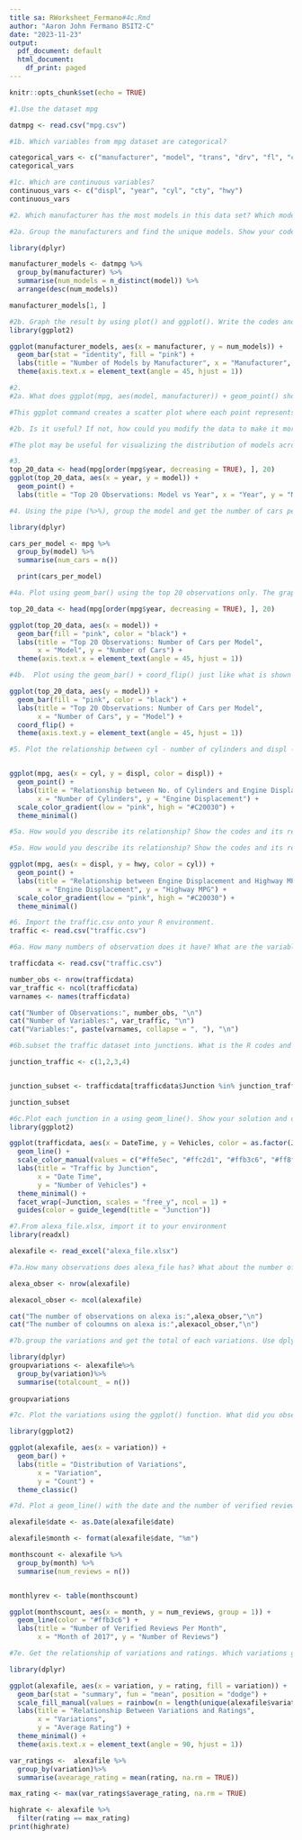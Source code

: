 ```yaml
---
title sa: RWorksheet_Fermano#4c.Rmd
author: "Aaron John Fermano BSIT2-C"
date: "2023-11-23"
output:
  pdf_document: default
  html_document:
    df_print: paged
---
```


```r
knitr::opts_chunk$set(echo = TRUE)
```

```r
#1.Use the dataset mpg

datmpg <- read.csv("mpg.csv")

```

```r
#1b. Which variables from mpg dataset are categorical?

categorical_vars <- c("manufacturer", "model", "trans", "drv", "fl", "class")
categorical_vars
```

```r
#1c. Which are continuous variables?
continuous_vars <- c("displ", "year", "cyl", "cty", "hwy")
continuous_vars
```
```r
#2. Which manufacturer has the most models in this data set? Which model has the most variations? Show your answer.

#2a. Group the manufacturers and find the unique models. Show your codes and result.

library(dplyr)

manufacturer_models <- datmpg %>%
  group_by(manufacturer) %>%
  summarise(num_models = n_distinct(model)) %>%
  arrange(desc(num_models))

manufacturer_models[1, ]

```
```r
#2b. Graph the result by using plot() and ggplot(). Write the codes and its result
library(ggplot2)

ggplot(manufacturer_models, aes(x = manufacturer, y = num_models)) +
  geom_bar(stat = "identity", fill = "pink") +
  labs(title = "Number of Models by Manufacturer", x = "Manufacturer", y = "Number of Models") +
  theme(axis.text.x = element_text(angle = 45, hjust = 1))
```

```r
#2.
#2a. What does ggplot(mpg, aes(model, manufacturer)) + geom_point() show?

#This ggplot command creates a scatter plot where each point represents a car model, positioned along the x-axis by the model name and along the y-axis by the manufacturer.

#2b. Is it useful? If not, how could you modify the data to make it more informative?

#The plot may be useful for visualizing the distribution of models across manufacturers, but it could be crowded and hard to interpret if there are many models. 
```

```r
#3.
top_20_data <- head(mpg[order(mpg$year, decreasing = TRUE), ], 20)
ggplot(top_20_data, aes(x = year, y = model)) +
  geom_point() +
  labs(title = "Top 20 Observations: Model vs Year", x = "Year", y = "Model") + theme(axis.text.x = element_text(angle = 45, hjust = 1))
```
```r
#4. Using the pipe (%>%), group the model and get the number of cars per model. Show codes and its result

library(dplyr)

cars_per_model <- mpg %>%
  group_by(model) %>%
  summarise(num_cars = n())

  print(cars_per_model)
```
```r
#4a. Plot using geom_bar() using the top 20 observations only. The graphs shoudl have a title, labels and colors. Show code and results.

top_20_data <- head(mpg[order(mpg$year, decreasing = TRUE), ], 20)

ggplot(top_20_data, aes(x = model)) +
  geom_bar(fill = "pink", color = "black") +
  labs(title = "Top 20 Observations: Number of Cars per Model",
       x = "Model", y = "Number of Cars") +
  theme(axis.text.x = element_text(angle = 45, hjust = 1))
```

```r
#4b.  Plot using the geom_bar() + coord_flip() just like what is shown below. Show codes and its result.

ggplot(top_20_data, aes(y = model)) +
  geom_bar(fill = "pink", color = "black") +
  labs(title = "Top 20 Observations: Number of Cars per Model",
       x = "Number of Cars", y = "Model") +
  coord_flip() +
  theme(axis.text.y = element_text(angle = 45, hjust = 1))
```

```r
#5. Plot the relationship between cyl - number of cylinders and displ - engine displacement using geom_point with aesthetic color = engine displacement. Title should be “Relationship between No. of Cylinders and Engine Displacement”.


ggplot(mpg, aes(x = cyl, y = displ, color = displ)) +
  geom_point() +
  labs(title = "Relationship between No. of Cylinders and Engine Displacement",
       x = "Number of Cylinders", y = "Engine Displacement") +
  scale_color_gradient(low = "pink", high = "#C20030") +
  theme_minimal()

#5a. How would you describe its relationship? Show the codes and its result. The plot shows that there is a positive relationship between the number of cylinders and engine displacement. 
```
```r
#5a. How would you describe its relationship? Show the codes and its result.

ggplot(mpg, aes(x = displ, y = hwy, color = cyl)) +
  geom_point() +
  labs(title = "Relationship between Engine Displacement and Highway MPG",
       x = "Engine Displacement", y = "Highway MPG") +
  scale_color_gradient(low = "pink", high = "#C20030") +
  theme_minimal()
```
```r
#6. Import the traffic.csv onto your R environment.
traffic <- read.csv("traffic.csv")
```

```r
#6a. How many numbers of observation does it have? What are the variables of the traffic dataset the Show your answer.

trafficdata <- read.csv("traffic.csv")

number_obs <- nrow(trafficdata)
var_traffic <- ncol(trafficdata)
varnames <- names(trafficdata)

cat("Number of Observations:", number_obs, "\n")
cat("Number of Variables:", var_traffic, "\n")
cat("Variables:", paste(varnames, collapse = ", "), "\n")

```

```r
#6b.subset the traffic dataset into junctions. What is the R codes and its output?

junction_traffic <- c(1,2,3,4)


junction_subset <- trafficdata[trafficdata$Junction %in% junction_traffic, ]

junction_subset
```

```r
#6c.Plot each junction in a using geom_line(). Show your solution and output.
library(ggplot2)

ggplot(trafficdata, aes(x = DateTime, y = Vehicles, color = as.factor(Junction))) +
  geom_line() +
  scale_color_manual(values = c("#ffe5ec", "#ffc2d1", "#ffb3c6", "#ff8fab")) + 
  labs(title = "Traffic by Junction",
       x = "Date Time",
       y = "Number of Vehicles") +
  theme_minimal() +
  facet_wrap(~Junction, scales = "free_y", ncol = 1) +
  guides(color = guide_legend(title = "Junction"))
```

```r
#7.From alexa_file.xlsx, import it to your environment
library(readxl)

alexafile <- read_excel("alexa_file.xlsx")
```

```r
#7a.How many observations does alexa_file has? What about the number of columns? Show your solution and answer.

alexa_obser <- nrow(alexafile)

alexacol_obser <- ncol(alexafile)

cat("The number of observations on alexa is:",alexa_obser,"\n")
cat("The number of coloumns on alexa is:",alexacol_obser,"\n")
```

```r
#7b.group the variations and get the total of each variations. Use dplyr package. Show solution and answer.

library(dplyr)
groupvariations <- alexafile%>%
  group_by(variation)%>%
  summarise(totalcount_ = n())
 
groupvariations

```

```r
#7c. Plot the variations using the ggplot() function. What did you observe? Complete the details of the graph. Show solution and answer.

library(ggplot2)

ggplot(alexafile, aes(x = variation)) +
  geom_bar() +
  labs(title = "Distribution of Variations",
       x = "Variation",
       y = "Count") +
  theme_classic()
```

```r
#7d. Plot a geom_line() with the date and the number of verified reviews. Complete the details of the graphs. Show your answer and solution.

alexafile$date <- as.Date(alexafile$date)

alexafile$month <- format(alexafile$date, "%m")

monthscount <- alexafile %>%
  group_by(month) %>%
  summarise(num_reviews = n())


monthlyrev <- table(monthscount)

ggplot(monthscount, aes(x = month, y = num_reviews, group = 1)) +
  geom_line(color = "#ffb3c6") +
  labs(title = "Number of Verified Reviews Per Month",
       x = "Month of 2017", y = "Number of Reviews")
```

```r
#7e. Get the relationship of variations and ratings. Which variations got the most h ghest in rating? Plot a graph to show its relationship. Show your solution and answer.

library(dplyr)

ggplot(alexafile, aes(x = variation, y = rating, fill = variation)) +
  geom_bar(stat = "summary", fun = "mean", position = "dodge") +
  scale_fill_manual(values = rainbow(n = length(unique(alexafile$variation)))) +  
  labs(title = "Relationship Between Variations and Ratings",
       x = "Variations",
       y = "Average Rating") +
  theme_minimal() +
  theme(axis.text.x = element_text(angle = 90, hjust = 1))

var_ratings <-  alexafile %>%
  group_by(variation)%>%
  summarise(avearage_rating = mean(rating, na.rm = TRUE))

max_rating <- max(var_ratings$average_rating, na.rm = TRUE)

highrate <- alexafile %>%
  filter(rating == max_rating)
print(highrate)
```
